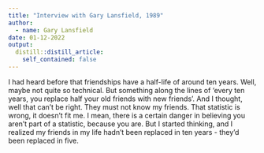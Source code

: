 ```yaml
---
title: "Interview with Gary Lansfield, 1989"
author:
  - name: Gary Lansfield
date: 01-12-2022
output:
  distill::distill_article:
    self_contained: false
---
```


I had heard before that friendships have a half-life of around ten years. Well, maybe not quite so technical. But something along the lines of ‘every ten years, you replace half your old friends with new friends’. And I thought, well that can’t be right. They must not know my friends. That statistic is wrong, it doesn’t fit me. I mean, there is a certain danger in believing you aren’t part of a statistic, because you are. But I started thinking, and I realized my friends in my life hadn’t been replaced in ten years - they’d been replaced in five. 